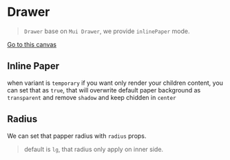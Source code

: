 
<Meta title="📖 Component Docs/Drawer" />

# Drawer

> `Drawer` base on `Mui Drawer`, we provide `inlinePaper` mode.

[Go to this canvas](?path=/story/🚀-cleanup-components-drawer--drawer)

<Canvas>
  <Story id="🚀-cleanup-components-drawer--drawer" />
</Canvas>

## Inline Paper

when variant is `temporary` if you want only render your children content,
you can set that as `true`, that will overwrite default paper
background as `transparent` and remove `shadow` and keep chidden in `center`

<Canvas>
  <Story id="🚀-cleanup-components-drawer--drawer-with-inline-paper" />
</Canvas>

## Radius

We can set that papper radius with `radius` props.

> default is `lg`, that radius only apply on inner side.

<Canvas>
  <Story id="🚀-cleanup-components-drawer--drawer-examples" />
</Canvas>
